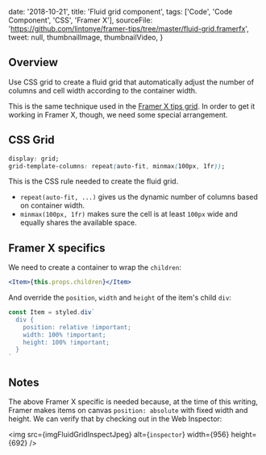 

  date: '2018-10-21',
  title: 'Fluid grid component',
  tags: ['Code', 'Code Component', 'CSS', 'Framer X'],
  sourceFile:
    'https://github.com/lintonye/framer-tips/tree/master/fluid-grid.framerfx',
  tweet: null,
  thumbnailImage,
  thumbnailVideo,
}


## Overview

Use CSS grid to create a fluid grid that automatically adjust the number of columns and cell width according to the container width.

This is the same technique used in the [Framer X tips grid](/tips). In order to get it working in Framer X, though, we need some special arrangement.

## CSS Grid

```css
display: grid;
grid-template-columns: repeat(auto-fit, minmax(100px, 1fr));
```

This is the CSS rule needed to create the fluid grid.

- `repeat(auto-fit, ...)` gives us the dynamic number of columns based on container width.
- `minmax(100px, 1fr)` makes sure the cell is at least `100px` wide and equally shares the available space.

## Framer X specifics

We need to create a container to wrap the `children`:

```jsx
<Item>{this.props.children}</Item>
```

And override the `position`, `width` and `height` of the item's child `div`:

```jsx
const Item = styled.div`
  div {
    position: relative !important;
    width: 100% !important;
    height: 100% !important;
  }
`
```

## Notes

The above Framer X specific is needed because, at the time of this writing, Framer makes items on canvas `position: absolute` with fixed width and height. We can verify that by checking out in the Web Inspector:

<img src={imgFluidGridInspectJpeg} alt={`inspector`} width={956} height={692} />
